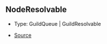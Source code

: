 ## NodeResolvable

- Type: GuildQueue \| GuildResolvable

- [Source](https://github.com/Androz2091/discord-player/blob/97a849a/packages/discord-player/src/Structures/GuildNodeManager.ts#L35)
